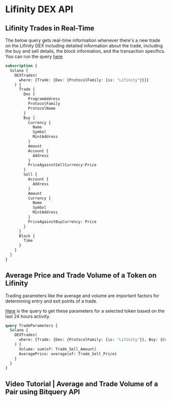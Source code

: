 # Lifinity DEX API


## Lifinity Trades in Real-Time

The below query gets real-time information whenever there's a new trade on the Lifinity DEX including detailed information about the trade, including the buy and sell details, the block information, and the transaction specifics.
You can run the query [here](https://ide.bitquery.io/Real-time-trades-on-Lifinity-DEX-on-Solana_3)

```graphql
subscription {
  Solana {
    DEXTrades(
      where: {Trade: {Dex: {ProtocolFamily: {is: "Lifinity"}}}}
    ) {
      Trade {
        Dex {
          ProgramAddress
          ProtocolFamily
          ProtocolName
        }
        Buy {
          Currency {
            Name
            Symbol
            MintAddress
          }
          Amount
          Account {
            Address
          }
          PriceAgainstSellCurrency:Price
        }
        Sell {
          Account {
            Address
          }
          Amount
          Currency {
            Name
            Symbol
            MintAddress
          }
          PriceAgainstBuyCurrency: Price
        }
      }
      Block {
        Time
      }
    }
  }
}

```

## Average Price and Trade Volume of a Token on Lifinity

Trading parameters like the average and volume are important factors for determining entry and exit points of a trade.

[Here](https://ide.bitquery.io/Average-Price-and-Total-Volume-Traded-for-24-hours-for-WSOL-on-Lifinity-DEX-on-Solana_1) is the query to get these parameters for a selected token based on the last 24 hours activity.

```graphql
query TradeParameters {
  Solana {
    DEXTrades(
      where: {Trade: {Dex: {ProtocolFamily: {is: "Lifinity"}}, Buy: {Currency: {MintAddress: {is: "EPjFWdd5AufqSSqeM2qN1xzybapC8G4wEGGkZwyTDt1v"}}}, Sell: {Currency: {MintAddress: {is: "So11111111111111111111111111111111111111112"}}}}, Block: {Time: {after: "2024-06-11T00:00:00Z", before: "2024-06-12T00:00:00Z"}}}
    ) {
      Volume: sum(of: Trade_Sell_Amount)
      AveragePrice: average(of: Trade_Sell_Price)
    }
  }
}

```

## Video Tutorial | Average and Trade Volume of a Pair using Bitquery API

<VideoPlayer url="https://www.youtube.com/watch?v=GkYmEK7DsHw" />